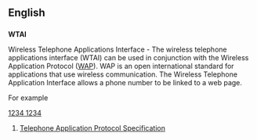 ==English==

==={{initialism}}===
'''WTAI'''

Wireless Telephone Applications Interface - The wireless telephone applications interface (WTAI) can be used in conjunction with the Wireless Application Protocol ([[WAP]]).  WAP is an open international standard for applications that use wireless communication.  The Wireless Telephone Application Interface allows a phone number to be linked to a web page.  

For example

<a href="wtai://wp/mc;1234 1234">1234 1234</a>

#[http://mobile.kaywa.com/files/WAP-170-WTAI-20000707-a.pdf|Wireless Telephone Application Protocol Specification]